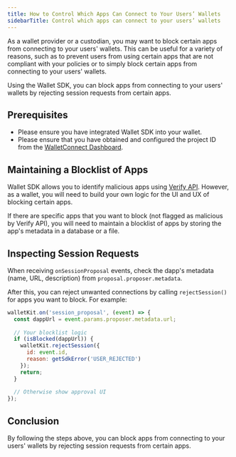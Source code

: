 ```yaml
---
title: How to Control Which Apps Can Connect to Your Users’ Wallets
sidebarTitle: Control which apps can connect to your users’ wallets
---
```


As a wallet provider or a custodian, you may want to block certain apps from connecting to your users' wallets. This can be useful for a variety of reasons, such as to prevent users from using certain apps that are not compliant with your policies or to simply block certain apps from connecting to your users' wallets.

Using the Wallet SDK, you can block apps from connecting to your users' wallets by rejecting session requests from certain apps.

## Prerequisites

- Please ensure you have integrated Wallet SDK into your wallet.
- Please ensure that you have obtained and configured the project ID from the [WalletConnect Dashboard](https://dashboard.reown.com).

## Maintaining a Blocklist of Apps

Wallet SDK allows you to identify malicious apps using [Verify API](/wallet-sdk/features/verify). However, as a wallet, you will need to build your own logic for the UI and UX of blocking certain apps.

If there are specific apps that you want to block (not flagged as malicious by Verify API), you will need to maintain a blocklist of apps by storing the app's metadata in a database or a file. 

## Inspecting Session Requests

When receiving `onSessionProposal` events, check the dapp's metadata (name, URL, description) from `proposal.proposer.metadata`.

After this, you can reject unwanted connections by calling `rejectSession()` for apps you want to block. For example:

```javascript
walletKit.on('session_proposal', (event) => {
  const dappUrl = event.params.proposer.metadata.url;
  
  // Your blocklist logic
  if (isBlocked(dappUrl)) {
    walletKit.rejectSession({
      id: event.id,
      reason: getSdkError('USER_REJECTED')
    });
    return;
  }
  
  // Otherwise show approval UI
});
```

## Conclusion

By following the steps above, you can block apps from connecting to your users' wallets by rejecting session requests from certain apps.
